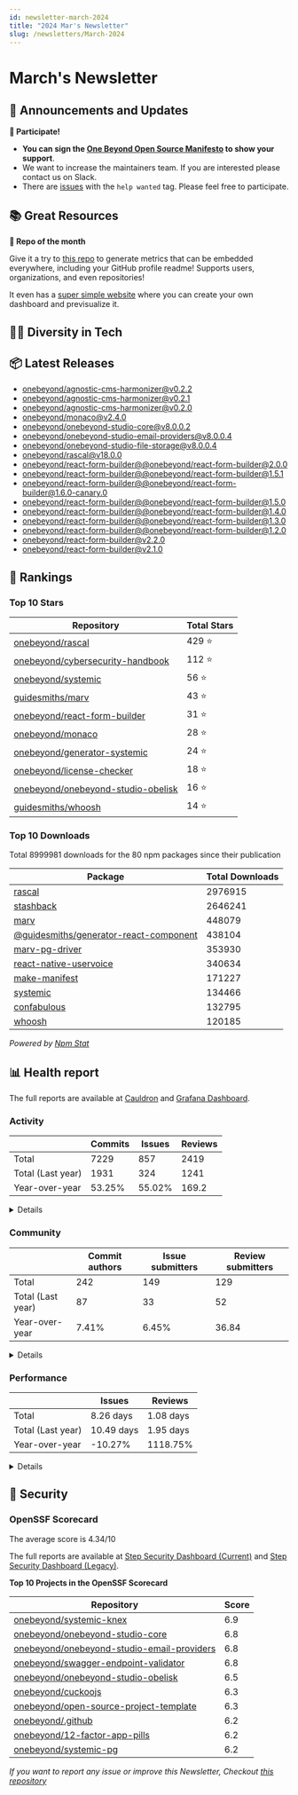```yaml
---
id: newsletter-march-2024
title: "2024 Mar's Newsletter"
slug: /newsletters/March-2024
---
```


# March's Newsletter

## 📢 Announcements and Updates

**🙌 Participate!**
- **You can sign the [One Beyond Open Source Manifesto](/open-source-manifesto) to show your support**.
- We want to increase the maintainers team. If you are interested please contact us on Slack.
- There are [issues](https://github.com/search?q=user%3Aonebeyond+user%3Aguidesmiths+label%3A%22help+wanted%22+state%3Aopen&type=Issues&ref=advsearch&l=&l=) with the `help wanted` tag. Please feel free to participate.

## 📚 Great Resources

<!--- @TODO: Manual addition --->

**👀 Repo of the month**

Give it a try to [this repo](https://github.com/lowlighter/metrics) to generate metrics that can be embedded everywhere, including your GitHub profile readme! Supports users, organizations, and even repositories!

It even has a [super simple website](https://metrics.lecoq.io/) where you can create your own dashboard and previsualize it.

## 🧑‍💻 Diversity in Tech

<!--- @TODO: Manual addition --->

## 📦 Latest Releases

- [onebeyond/agnostic-cms-harmonizer@v0.2.2](https://github.com/onebeyond/agnostic-cms-harmonizer/releases/tag/v0.2.2)
- [onebeyond/agnostic-cms-harmonizer@v0.2.1](https://github.com/onebeyond/agnostic-cms-harmonizer/releases/tag/v0.2.1)
- [onebeyond/agnostic-cms-harmonizer@v0.2.0](https://github.com/onebeyond/agnostic-cms-harmonizer/releases/tag/v0.2.0)
- [onebeyond/monaco@v2.4.0](https://github.com/onebeyond/monaco/releases/tag/v2.4.0)
- [onebeyond/onebeyond-studio-core@v8.0.0.2](https://github.com/onebeyond/onebeyond-studio-core/releases/tag/v8.0.0.2)
- [onebeyond/onebeyond-studio-email-providers@v8.0.0.4](https://github.com/onebeyond/onebeyond-studio-email-providers/releases/tag/v8.0.0.4)
- [onebeyond/onebeyond-studio-file-storage@v8.0.0.4](https://github.com/onebeyond/onebeyond-studio-file-storage/releases/tag/v8.0.0.4)
- [onebeyond/rascal@v18.0.0](https://github.com/onebeyond/rascal/releases/tag/v18.0.0)
- [onebeyond/react-form-builder@@onebeyond/react-form-builder@2.0.0](https://github.com/onebeyond/react-form-builder/releases/tag/%40onebeyond/react-form-builder%402.0.0)
- [onebeyond/react-form-builder@@onebeyond/react-form-builder@1.5.1](https://github.com/onebeyond/react-form-builder/releases/tag/%40onebeyond/react-form-builder%401.5.1)
- [onebeyond/react-form-builder@@onebeyond/react-form-builder@1.6.0-canary.0](https://github.com/onebeyond/react-form-builder/releases/tag/%40onebeyond/react-form-builder%401.6.0-canary.0)
- [onebeyond/react-form-builder@@onebeyond/react-form-builder@1.5.0](https://github.com/onebeyond/react-form-builder/releases/tag/%40onebeyond/react-form-builder%401.5.0)
- [onebeyond/react-form-builder@@onebeyond/react-form-builder@1.4.0](https://github.com/onebeyond/react-form-builder/releases/tag/%40onebeyond/react-form-builder%401.4.0)
- [onebeyond/react-form-builder@@onebeyond/react-form-builder@1.3.0](https://github.com/onebeyond/react-form-builder/releases/tag/%40onebeyond/react-form-builder%401.3.0)
- [onebeyond/react-form-builder@@onebeyond/react-form-builder@1.2.0](https://github.com/onebeyond/react-form-builder/releases/tag/%40onebeyond/react-form-builder%401.2.0)
- [onebeyond/react-form-builder@v2.2.0](https://github.com/onebeyond/react-form-builder/releases/tag/v2.2.0)
- [onebeyond/react-form-builder@v2.1.0](https://github.com/onebeyond/react-form-builder/releases/tag/v2.1.0)

## 🥇 Rankings

### Top 10 Stars

| Repository | Total Stars | 
| -- | -- |
| [onebeyond/rascal](https://github.com/onebeyond/rascal) | 429 ⭐️ |
| [onebeyond/cybersecurity-handbook](https://github.com/onebeyond/cybersecurity-handbook) | 112 ⭐️ |
| [onebeyond/systemic](https://github.com/onebeyond/systemic) | 56 ⭐️ |
| [guidesmiths/marv](https://github.com/guidesmiths/marv) | 43 ⭐️ |
| [onebeyond/react-form-builder](https://github.com/onebeyond/react-form-builder) | 31 ⭐️ |
| [onebeyond/monaco](https://github.com/onebeyond/monaco) | 28 ⭐️ |
| [onebeyond/generator-systemic](https://github.com/onebeyond/generator-systemic) | 24 ⭐️ |
| [onebeyond/license-checker](https://github.com/onebeyond/license-checker) | 18 ⭐️ |
| [onebeyond/onebeyond-studio-obelisk](https://github.com/onebeyond/onebeyond-studio-obelisk) | 16 ⭐️ |
| [guidesmiths/whoosh](https://github.com/guidesmiths/whoosh) | 14 ⭐️ |


### Top 10 Downloads

Total 8999981 downloads for the 80 npm packages since their publication

| Package | Total Downloads | 
| -- | -- |
| [rascal](https://www.npmjs.com/package/rascal) | 2976915 |
| [stashback](https://www.npmjs.com/package/stashback) | 2646241 |
| [marv](https://www.npmjs.com/package/marv) | 448079 |
| [@guidesmiths/generator-react-component](https://www.npmjs.com/package/@guidesmiths/generator-react-component) | 438104 |
| [marv-pg-driver](https://www.npmjs.com/package/marv-pg-driver) | 353930 |
| [react-native-uservoice](https://www.npmjs.com/package/react-native-uservoice) | 340634 |
| [make-manifest](https://www.npmjs.com/package/make-manifest) | 171227 |
| [systemic](https://www.npmjs.com/package/systemic) | 134466 |
| [confabulous](https://www.npmjs.com/package/confabulous) | 132795 |
| [whoosh](https://www.npmjs.com/package/whoosh) | 120185 |

_Powered by [Npm Stat](https://github.com/pvorb/npm-stat.com)_


## 📊 Health report

The full reports are available at [Cauldron](https://cauldron.io/project/7192) and [Grafana Dashboard](https://cauldron.io/project/7192/public-kibana).

### Activity

| | Commits | Issues |  Reviews | 
| -- | -- | -- | -- |
| Total | 7229 | 857 | 2419 |
| Total (Last year)	| 1931 | 324 | 1241 |
| Year-over-year | 53.25% | 55.02% | 169.2 |

<details>
    <summary>Details</summary>

- Commits: 289
- Lines/commit: 871.36
- Lines/commit/file: 1.10
- Issues created: 55
- Issues closed: 39
- Issues open: 276
- Pull requests created: 188
- Pull requests closed: 173
- Pull requests open: 215

</details>


### Community

| | Commit authors | Issue submitters |  Review submitters | 
| -- | -- | -- | -- |
| Total | 242 | 149 | 129 |
| Total (Last year)	| 87 | 33 | 52 |
| Year-over-year | 7.41% | 6.45% | 36.84 |

<details>
    <summary>Details</summary>

**Active People**
- Git Authors: 23
- Issue Authors: 8
- PRs Submitters: 19

**Onboarding**
- Git Authors: 3
- Issue Authors: 3
- PRs Submitters: 4

</details>


### Performance


| | Issues | Reviews | 
| -- | -- | -- |
| Total | 8.26 days | 1.08 days |
| Total (Last year)	| 10.49 days | 1.95 days |
| Year-over-year | -10.27% | 1118.75% |


<details>
    <summary>Details</summary>

**Issues**
- Time Open (average): 487.19 days
- Time Open (median): 354.02 days
- Open Issues: 278

**Reviews**
- Time Open (average): 525.85 days
- Time Open (median): 446.59 days
- Open Reviews: 215

</details>


## 🔐 Security

### OpenSSF Scorecard

The average score is 4.34/10

The full reports are available at [Step Security Dashboard (Current)](https://app.stepsecurity.io/github/app/onebeyond/onebeyond/repositories) and [Step Security Dashboard (Legacy)](https://app.stepsecurity.io/github/app/onebeyond/guidesmiths/repositories).


**Top 10 Projects in the OpenSSF Scorecard**


| Repository | Score |
| -- | -- |
| [onebeyond/systemic-knex](https://github.com/onebeyond/systemic-knex) | 6.9 |
| [onebeyond/onebeyond-studio-core](https://github.com/onebeyond/onebeyond-studio-core) | 6.8 |
| [onebeyond/onebeyond-studio-email-providers](https://github.com/onebeyond/onebeyond-studio-email-providers) | 6.8 |
| [onebeyond/swagger-endpoint-validator](https://github.com/onebeyond/swagger-endpoint-validator) | 6.8 |
| [onebeyond/onebeyond-studio-obelisk](https://github.com/onebeyond/onebeyond-studio-obelisk) | 6.5 |
| [onebeyond/cuckoojs](https://github.com/onebeyond/cuckoojs) | 6.3 |
| [onebeyond/open-source-project-template](https://github.com/onebeyond/open-source-project-template) | 6.3 |
| [onebeyond/.github](https://github.com/onebeyond/.github) | 6.2 |
| [onebeyond/12-factor-app-pills](https://github.com/onebeyond/12-factor-app-pills) | 6.2 |
| [onebeyond/systemic-pg](https://github.com/onebeyond/systemic-pg) | 6.2 |

_If you want to report any issue or improve this Newsletter, Checkout [this repository](https://github.com/onebeyond/newsletter-generator)_